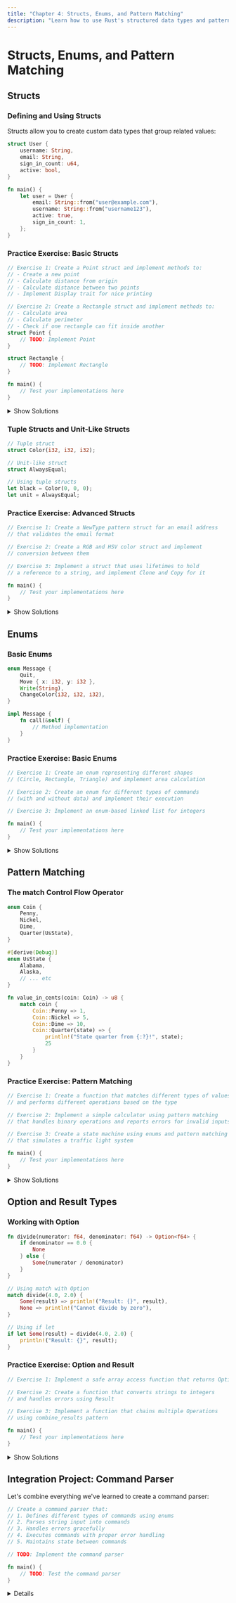 ```yaml
---
title: "Chapter 4: Structs, Enums, and Pattern Matching"
description: "Learn how to use Rust's structured data types and pattern matching to write more expressive code"
---
```


# Structs, Enums, and Pattern Matching

## Structs

### Defining and Using Structs

Structs allow you to create custom data types that group related values:

```rust title="Basic Struct Example"
struct User {
    username: String,
    email: String,
    sign_in_count: u64,
    active: bool,
}

fn main() {
    let user = User {
        email: String::from("user@example.com"),
        username: String::from("username123"),
        active: true,
        sign_in_count: 1,
    };
}
```

### Practice Exercise: Basic Structs

```rust title="exercises/basic_structs.rs"
// Exercise 1: Create a Point struct and implement methods to:
// - Create a new point
// - Calculate distance from origin
// - Calculate distance between two points
// - Implement Display trait for nice printing

// Exercise 2: Create a Rectangle struct and implement methods to:
// - Calculate area
// - Calculate perimeter
// - Check if one rectangle can fit inside another
struct Point {
    // TODO: Implement Point
}

struct Rectangle {
    // TODO: Implement Rectangle
}

fn main() {
    // Test your implementations here
}
```

<details>
<summary>Show Solutions</summary>

```rust
use std::fmt;

#[derive(Debug)]
struct Point {
    x: f64,
    y: f64,
}

impl Point {
    fn new(x: f64, y: f64) -> Self {
        Point { x, y }
    }
    
    fn distance_from_origin(&self) -> f64 {
        (self.x.powi(2) + self.y.powi(2)).sqrt()
    }
    
    fn distance_to(&self, other: &Point) -> f64 {
        ((self.x - other.x).powi(2) + (self.y - other.y).powi(2)).sqrt()
    }
}

impl fmt::Display for Point {
    fn fmt(&self, f: &mut fmt::Formatter) -> fmt::Result {
        write!(f, "Point({}, {})", self.x, self.y)
    }
}

#[derive(Debug)]
struct Rectangle {
    width: f64,
    height: f64,
}

impl Rectangle {
    fn new(width: f64, height: f64) -> Self {
        Rectangle { width, height }
    }
    
    fn area(&self) -> f64 {
        self.width * self.height
    }
    
    fn perimeter(&self) -> f64 {
        2.0 * (self.width + self.height)
    }
    
    fn can_fit_inside(&self, other: &Rectangle) -> bool {
        self.width <= other.width && self.height <= other.height ||
        self.width <= other.height && self.height <= other.width
    }
}

fn main() {
    // Test Point implementation
    let p1 = Point::new(3.0, 4.0);
    let p2 = Point::new(0.0, 0.0);
    
    println!("Distance from origin: {}", p1.distance_from_origin());
    println!("Distance between points: {}", p1.distance_to(&p2));
    println!("Point format: {}", p1);
    
    // Test Rectangle implementation
    let rect1 = Rectangle::new(5.0, 10.0);
    let rect2 = Rectangle::new(15.0, 20.0);
    
    println!("Rectangle 1 area: {}", rect1.area());
    println!("Rectangle 1 perimeter: {}", rect1.perimeter());
    println!("Can rect1 fit in rect2? {}", rect1.can_fit_inside(&rect2));
}
```
</details>

### Tuple Structs and Unit-Like Structs

```rust title="Different Struct Types"
// Tuple struct
struct Color(i32, i32, i32);

// Unit-like struct
struct AlwaysEqual;

// Using tuple structs
let black = Color(0, 0, 0);
let unit = AlwaysEqual;
```

### Practice Exercise: Advanced Structs

```rust title="exercises/advanced_structs.rs"
// Exercise 1: Create a NewType pattern struct for an email address
// that validates the email format

// Exercise 2: Create a RGB and HSV color struct and implement
// conversion between them

// Exercise 3: Implement a struct that uses lifetimes to hold
// a reference to a string, and implement Clone and Copy for it

fn main() {
    // Test your implementations here
}
```

<details>
<summary>Show Solutions</summary>

```rust
use std::fmt;
use regex::Regex;

// Exercise 1 Solution
#[derive(Debug)]
struct Email(String);

impl Email {
    fn new(email: &str) -> Result<Email, &'static str> {
        let re = Regex::new(r"^[a-zA-Z0-9._%+-]+@[a-zA-Z0-9.-]+\.[a-zA-Z]{2,}$").unwrap();
        if re.is_match(email) {
            Ok(Email(email.to_string()))
        } else {
            Err("Invalid email format")
        }
    }
}

// Exercise 2 Solution
#[derive(Debug)]
struct RGB {
    r: u8,
    g: u8,
    b: u8,
}

#[derive(Debug)]
struct HSV {
    h: f64, // 0-360
    s: f64, // 0-1
    v: f64, // 0-1
}

impl RGB {
    fn to_hsv(&self) -> HSV {
        let r = self.r as f64 / 255.0;
        let g = self.g as f64 / 255.0;
        let b = self.b as f64 / 255.0;
        
        let max = r.max(g.max(b));
        let min = r.min(g.min(b));
        let delta = max - min;
        
        let h = if delta == 0.0 {
            0.0
        } else if max == r {
            60.0 * (((g - b) / delta) % 6.0)
        } else if max == g {
            60.0 * ((b - r) / delta + 2.0)
        } else {
            60.0 * ((r - g) / delta + 4.0)
        };
        
        let s = if max == 0.0 { 0.0 } else { delta / max };
        
        HSV {
            h: if h < 0.0 { h + 360.0 } else { h },
            s,
            v: max,
        }
    }
}

// Exercise 3 Solution
#[derive(Clone, Copy)]
struct StrWrapper<'a> {
    text: &'a str,
}

impl<'a> StrWrapper<'a> {
    fn new(text: &'a str) -> Self {
        StrWrapper { text }
    }
}

impl<'a> fmt::Display for StrWrapper<'a> {
    fn fmt(&self, f: &mut fmt::Formatter) -> fmt::Result {
        write!(f, "{}", self.text)
    }
}

fn main() {
    // Test Email
    match Email::new("test@example.com") {
        Ok(email) => println!("Valid email: {:?}", email),
        Err(e) => println!("Error: {}", e),
    }
    
    // Test RGB to HSV conversion
    let rgb = RGB { r: 255, g: 0, b: 0 };
    let hsv = rgb.to_hsv();
    println!("RGB: {:?} -> HSV: {:?}", rgb, hsv);
    
    // Test StrWrapper
    let text = "Hello, world!";
    let wrapper = StrWrapper::new(text);
    let copied = wrapper;  // Copy trait in action
    println!("Original: {}", wrapper);
    println!("Copied: {}", copied);
}
```
</details>

## Enums

### Basic Enums

```rust title="Basic Enum Example"
enum Message {
    Quit,
    Move { x: i32, y: i32 },
    Write(String),
    ChangeColor(i32, i32, i32),
}

impl Message {
    fn call(&self) {
        // Method implementation
    }
}
```

### Practice Exercise: Basic Enums

```rust title="exercises/basic_enums.rs"
// Exercise 1: Create an enum representing different shapes
// (Circle, Rectangle, Triangle) and implement area calculation

// Exercise 2: Create an enum for different types of commands
// (with and without data) and implement their execution

// Exercise 3: Implement an enum-based linked list for integers

fn main() {
    // Test your implementations here
}
```

<details>
<summary>Show Solutions</summary>

```rust
// Exercise 1 Solution
#[derive(Debug)]
enum Shape {
    Circle(f64),  // radius
    Rectangle(f64, f64),  // width, height
    Triangle(f64, f64, f64),  // three sides
}

impl Shape {
    fn area(&self) -> f64 {
        match self {
            Shape::Circle(radius) => std::f64::consts::PI * radius * radius,
            Shape::Rectangle(width, height) => width * height,
            Shape::Triangle(a, b, c) => {
                // Heron's formula
                let s = (a + b + c) / 2.0;
                (s * (s - a) * (s - b) * (s - c)).sqrt()
            }
        }
    }
}

// Exercise 2 Solution
#[derive(Debug)]
enum Command {
    Quit,
    Move { x: i32, y: i32 },
    Write(String),
    ChangeColor { r: u8, g: u8, b: u8 },
}

impl Command {
    fn execute(&self) -> String {
        match self {
            Command::Quit => "Quitting...".to_string(),
            Command::Move { x, y } => format!("Moving to position ({}, {})", x, y),
            Command::Write(text) => format!("Writing: {}", text),
            Command::ChangeColor { r, g, b } => 
                format!("Changing color to RGB({}, {}, {})", r, g, b),
        }
    }
}

// Exercise 3 Solution
#[derive(Debug)]
enum List {
    Nil,
    Cons(i32, Box<List>),
}

impl List {
    fn new() -> List {
        List::Nil
    }
    
    fn push(self, value: i32) -> List {
        List::Cons(value, Box::new(self))
    }
    
    fn len(&self) -> usize {
        match self {
            List::Nil => 0,
            List::Cons(_, tail) => 1 + tail.len(),
        }
    }
    
    fn to_string(&self) -> String {
        match self {
            List::Nil => String::from("Nil"),
            List::Cons(value, tail) => {
                format!("{} -> {}", value, tail.to_string())
            }
        }
    }
}

fn main() {
    // Test Shape implementations
    let shapes = vec![
        Shape::Circle(5.0),
        Shape::Rectangle(4.0, 6.0),
        Shape::Triangle(3.0, 4.0, 5.0),
    ];
    
    for shape in shapes {
        println!("Area of {:?}: {}", shape, shape.area());
    }
    
    // Test Command implementations
    let commands = vec![
        Command::Move { x: 10, y: 20 },
        Command::Write(String::from("Hello")),
        Command::ChangeColor { r: 255, g: 0, b: 0 },
        Command::Quit,
    ];
    
    for cmd in commands {
        println!("Executing {:?}: {}", cmd, cmd.execute());
    }
    
    // Test List implementation
    let list = List::new()
        .push(1)
        .push(2)
        .push(3);
    
    println!("List: {}", list.to_string());
    println!("Length: {}", list.len());
}
```
</details>

## Pattern Matching

### The match Control Flow Operator

```rust title="Basic Match Example"
enum Coin {
    Penny,
    Nickel,
    Dime,
    Quarter(UsState),
}

#[derive(Debug)]
enum UsState {
    Alabama,
    Alaska,
    // ... etc
}

fn value_in_cents(coin: Coin) -> u8 {
    match coin {
        Coin::Penny => 1,
        Coin::Nickel => 5,
        Coin::Dime => 10,
        Coin::Quarter(state) => {
            println!("State quarter from {:?}!", state);
            25
        }
    }
}
```

### Practice Exercise: Pattern Matching

```rust title="exercises/pattern_matching.rs"
// Exercise 1: Create a function that matches different types of values
// and performs different operations based on the type

// Exercise 2: Implement a simple calculator using pattern matching
// that handles binary operations and reports errors for invalid inputs

// Exercise 3: Create a state machine using enums and pattern matching
// that simulates a traffic light system

fn main() {
    // Test your implementations here
}
```

<details>
<summary>Show Solutions</summary>

```rust
// Exercise 1 Solution
#[derive(Debug)]
enum Value {
    Number(f64),
    Text(String),
    Boolean(bool),
    List(Vec<i32>),
}

fn process_value(value: Value) -> String {
    match value {
        Value::Number(n) => format!("Number squared: {}", n * n),
        Value::Text(s) if s.len() > 10 => format!("Long text: {}...", &s[0..10]),
        Value::Text(s) => format!("Text: {}", s),
        Value::Boolean(true) => "True condition".to_string(),
        Value::Boolean(false) => "False condition".to_string(),
        Value::List(v) if v.is_empty() => "Empty list".to_string(),
        Value::List(v) => format!("List sum: {}", v.iter().sum::<i32>()),
    }
}

// Exercise 2 Solution
#[derive(Debug)]
enum Operation {
    Add(f64, f64),
    Subtract(f64, f64),
    Multiply(f64, f64),
    Divide(f64, f64),
}

#[derive(Debug)]
enum CalculationError {
    DivisionByZero,
    InvalidOperation,
}

fn calculate(op: Operation) -> Result<f64, CalculationError> {
    match op {
        Operation::Add(a, b) => Ok(a + b),
        Operation::Subtract(a, b) => Ok(a - b),
        Operation::Multiply(a, b) => Ok(a * b),
        Operation::Divide(a, b) => {
            if b == 0.0 {
                Err(CalculationError::DivisionByZero)
            } else {
                Ok(a / b)
            }
        }
    }
}

// Exercise 3 Solution
#[derive(Debug)]
enum TrafficLight {
    Red,
    Yellow,
    Green,
}

impl TrafficLight {
    fn next_state(&self) -> TrafficLight {
        match self {
            TrafficLight::Red => TrafficLight::Green,
            TrafficLight::Yellow => TrafficLight::Red,
            TrafficLight::Green => TrafficLight::Yellow,
        }
    }
    
    fn duration(&self) -> u32 {
        match self {
            TrafficLight::Red => 30,    // 30 seconds
            TrafficLight::Yellow => 5,   // 5 seconds
            TrafficLight::Green => 45,   // 45 seconds
        }
    }
}

fn main() {
    // Test Value processing
    let values = vec![
        Value::Number(42.0),
        Value::Text(String::from("Hello, World!")),
        Value::Boolean(true),
        Value::List(vec![1, 2, 3, 4, 5]),
    ];
    
    for value in values {
        println!("{:?} -> {}", value, process_value(value));
    }
    
    // Test Calculator
    let operations = vec![
        Operation::Add(5.0, 3.0),
        Operation::Subtract(10.0, 5.0),
        Operation::Multiply(4.0, 2.5),
        Operation::Divide(15.0, 3.0),
        Operation::Divide(10.0, 0.0),
    ];
    
    for op in operations {
        match calculate(op) {
            Ok(result) => println!("{:?} = {}", op, result),
            Err(error) => println!("{:?} resulted in error: {:?}", op, error),
        }
    }
    
    // Test Traffic Light
    let mut light = TrafficLight::Red;
    for _ in 0..6 {
        println!(
            "Traffic light is {:?}, duration: {} seconds",
            light,
            light.duration()
        );
        light = light.next_state();
    }
}
```
</details>

## Option and Result Types

### Working with Option

```rust title="Option Examples"
fn divide(numerator: f64, denominator: f64) -> Option<f64> {
    if denominator == 0.0 {
        None
    } else {
        Some(numerator / denominator)
    }
}

// Using match with Option
match divide(4.0, 2.0) {
    Some(result) => println!("Result: {}", result),
    None => println!("Cannot divide by zero"),
}

// Using if let
if let Some(result) = divide(4.0, 2.0) {
    println!("Result: {}", result);
}
```

### Practice Exercise: Option and Result

```rust title="exercises/option_result.rs"
// Exercise 1: Implement a safe array access function that returns Option

// Exercise 2: Create a function that converts strings to integers
// and handles errors using Result

// Exercise 3: Implement a function that chains multiple Operations
// using combine_results pattern

fn main() {
    // Test your implementations here
}
```

<details>
<summary>Show Solutions</summary>

```rust
// Exercise 1 Solution
fn safe_array_access<T>(arr: &[T], index: usize) -> Option<&T> {
    if index < arr.len() {
        Some(&arr[index])
    } else {
        None
    }
}

// Exercise 2 Solution
#[derive(Debug)]
enum ParseError {
    Empty,
    Invalid(String),
}

fn parse_positive_integer(s: &str) -> Result<u32, ParseError> {
    if s.is_empty() {
        return Err(ParseError::Empty);
    }
    
    match s.parse::<u32>() {
        Ok(num) => Ok(num),
        Err(_) => Err(ParseError::Invalid(s.to_string())),
    }
}

// Exercise 3 Solution
#[derive(Debug)]
struct User {
    id: u32,
    name: String,
    age: Option<u32>,
}

impl User {
    fn new(id: u32, name: String) -> User {
        User {
            id,
            name,
            age: None,
        }
    }
    
    fn set_age(&mut self, age: u32) -> Result<(), String> {
        if age > 150 {
            return Err("Invalid age".to_string());
        }
        self.age = Some(age);
        Ok(())
    }
    
    fn get_birth_year(&self) -> Option<u32> {
        self.age.map(|age| 2024 - age)
    }
}

fn main() {
    // Test safe array access
    let numbers = vec![1, 2, 3, 4, 5];
    println!("Index 2: {:?}", safe_array_access(&numbers, 2));
    println!("Index 10: {:?}", safe_array_access(&numbers, 10));
    
    // Test string parsing
    let test_strings = vec!["123", "", "abc", "42"];
    for s in test_strings {
        match parse_positive_integer(s) {
            Ok(num) => println!("Successfully parsed '{}' as {}", s, num),
            Err(e) => println!("Failed to parse '{}': {:?}", s, e),
        }
    }
    
    // Test User operations
    let mut user = User::new(1, "Alice".to_string());
    
    match user.set_age(30) {
        Ok(()) => println!("Age set successfully"),
        Err(e) => println!("Error setting age: {}", e),
    }
    
    if let Some(birth_year) = user.get_birth_year() {
        println!("Birth year: {}", birth_year);
    }
    
    println!("User: {:?}", user);
}
```
</details>

## Integration Project: Command Parser

Let's combine everything we've learned to create a command parser:

```rust title="exercises/command_parser.rs"
// Create a command parser that:
// 1. Defines different types of commands using enums
// 2. Parses string input into commands
// 3. Handles errors gracefully
// 4. Executes commands with proper error handling
// 5. Maintains state between commands

// TODO: Implement the command parser

fn main() {
    // TODO: Test the command parser
}
```

<details>
```rust title="exercises/command_parser.rs (Complete Solution)"
use std::collections::HashMap;
use std::io::{self, Write};

#[derive(Debug)]
enum Command {
    Set { key: String, value: String },
    Get { key: String },
    Delete { key: String },
    Clear,
    List,
    Exit,
}

#[derive(Debug)]
enum ParseError {
    InvalidCommand,
    MissingArguments,
    TooManyArguments,
}

#[derive(Debug)]
enum ExecuteError {
    KeyNotFound,
    InvalidOperation,
}

struct Database {
    data: HashMap<String, String>,
}

impl Database {
    fn new() -> Self {
        Database {
            data: HashMap::new(),
        }
    }
    
    fn set(&mut self, key: String, value: String) {
        self.data.insert(key, value);
    }
    
    fn get(&self, key: &str) -> Option<&String> {
        self.data.get(key)
    }
    
    fn delete(&mut self, key: &str) -> bool {
        self.data.remove(key).is_some()
    }
    
    fn clear(&mut self) {
        self.data.clear();
    }
    
    fn list(&self) -> Vec<(&String, &String)> {
        self.data.iter().collect()
    }
}

fn parse_command(input: &str) -> Result<Command, ParseError> {
    let parts: Vec<&str> = input.trim().split_whitespace().collect();
    
    match parts.get(0).map(|s| *s) {
        Some("set") => {
            if parts.len() != 3 {
                Err(ParseError::MissingArguments)
            } else {
                Ok(Command::Set {
                    key: parts[1].to_string(),
                    value: parts[2].to_string(),
                })
            }
        }
        Some("get") => {
            if parts.len() != 2 {
                Err(ParseError::MissingArguments)
            } else {
                Ok(Command::Get {
                    key: parts[1].to_string(),
                })
            }
        }
        Some("delete") => {
            if parts.len() != 2 {
                Err(ParseError::MissingArguments)
            } else {
                Ok(Command::Delete {
                    key: parts[1].to_string(),
                })
            }
        }
        Some("clear") => {
            if parts.len() > 1 {
                Err(ParseError::TooManyArguments)
            } else {
                Ok(Command::Clear)
            }
        }
        Some("list") => {
            if parts.len() > 1 {
                Err(ParseError::TooManyArguments)
            } else {
                Ok(Command::List)
            }
        }
        Some("exit") => {
            if parts.len() > 1 {
                Err(ParseError::TooManyArguments)
            } else {
                Ok(Command::Exit)
            }
        }
        Some(_) => Err(ParseError::InvalidCommand),
        None => Err(ParseError::InvalidCommand),
    }
}

fn execute_command(command: Command, db: &mut Database) -> Result<String, ExecuteError> {
    match command {
        Command::Set { key, value } => {
            db.set(key.clone(), value.clone());
            Ok(format!("Set {} = {}", key, value))
        }
        Command::Get { key } => {
            match db.get(&key) {
                Some(value) => Ok(format!("{} = {}", key, value)),
                None => Err(ExecuteError::KeyNotFound),
            }
        }
        Command::Delete { key } => {
            if db.delete(&key) {
                Ok(format!("Deleted {}", key))
            } else {
                Err(ExecuteError::KeyNotFound)
            }
        }
        Command::Clear => {
            db.clear();
            Ok("Cleared all data".to_string())
        }
        Command::List => {
            let items = db.list();
            if items.is_empty() {
                Ok("Database is empty".to_string())
            } else {
                let mut output = String::from("Database contents:\n");
                for (key, value) in items {
                    output.push_str(&format!("{} = {}\n", key, value));
                }
                Ok(output.trim().to_string())
            }
        }
        Command::Exit => Ok("Goodbye!".to_string()),
    }
}

fn main() {
    let mut db = Database::new();
    
    println!("Simple Database CLI");
    println!("Commands: set <key> <value>, get <key>, delete <key>, clear, list, exit");
    
    loop {
        print!("> ");
        io::stdout().flush().unwrap();
        
        let mut input = String::new();
        io::stdin().read_line(&mut input).unwrap();
        
        match parse_command(&input) {
            Ok(command) => {
                match command {
                    Command::Exit => {
                        println!("Goodbye!");
                        break;
                    }
                    cmd => {
                        match execute_command(cmd, &mut db) {
                            Ok(message) => println!("{}", message),
                            Err(ExecuteError::KeyNotFound) => println!("Error: Key not found"),
                            Err(ExecuteError::InvalidOperation) => println!("Error: Invalid operation"),
                        }
                    }
                }
            }
            Err(ParseError::InvalidCommand) => println!("Error: Invalid command"),
            Err(ParseError::MissingArguments) => println!("Error: Missing arguments"),
            Err(ParseError::TooManyArguments) => println!("Error: Too many arguments"),
        }
    }
}

// Additional practice exercises:

// Exercise 1: Add support for nested keys (e.g., "user.name")
// Exercise 2: Add a history feature to track the last N commands
// Exercise 3: Implement undo/redo functionality
// Exercise 4: Add support for importing/exporting the database to a file
// Exercise 5: Implement value types (string, number, boolean) and type checking
```
</details>

## Summary of Key Concepts

### Structs
- Regular structs with named fields
- Tuple structs
- Unit-like structs
- Implementation blocks
- Associated functions vs methods

### Enums
- Variants with different types of data
- Implementation blocks for enums
- Option and Result enums
- Pattern matching with enums

### Pattern Matching
- match expressions
- if let syntax
- while let syntax
- Destructuring patterns
- Guards in patterns

## Best Practices

<Callout type="info" title="Rust Design Patterns">
1. Use enums for types with a fixed set of possible values
2. Use structs for data that belongs together
3. Implement common traits (Debug, Clone, etc.) when appropriate
4. Use pattern matching to handle all possible cases
5. Use Option instead of null values
6. Use Result for error handling
</Callout>

## Common Mistakes and Solutions

<Callout type="warn" title="Common Pitfalls">
1. **Forgetting to handle all cases in pattern matching**
   ```rust
   // Wrong:
   match value {
       Some(x) => println!("{}", x),
   }
   
   // Right:
   match value {
       Some(x) => println!("{}", x),
       None => println!("No value"),
   }
   ```

2. **Not implementing Debug for custom types**
   ```rust
   // Wrong:
   struct Point {
       x: i32,
       y: i32,
   }
   
   // Right:
   #[derive(Debug)]
   struct Point {
       x: i32,
       y: i32,
   }
   ```

3. **Unnecessary use of clone**
   ```rust
   // Wrong:
   let s = String::from("hello");
   let len = calculate_length(s.clone());
   
   // Right:
   let s = String::from("hello");
   let len = calculate_length(&s);
   ```
</Callout>

## Next Steps

After completing this chapter, you should be able to:
- Define and use custom data types with structs
- Create enums with different variants
- Use pattern matching effectively
- Handle optional values and errors
- Design and implement complex systems

The next chapter will cover traits and generics, which will help you write more flexible and reusable code.

<Cards>
  <Card
    title="Rust Design Patterns"
    href="https://rust-lang.github.io/patterns/"
  >
    Learn common design patterns in Rust
  </Card>
  
  <Card
    title="Error Handling in Rust"
    href="https://doc.rust-lang.org/book/ch09-00-error-handling.html"
  >
    Deep dive into error handling
  </Card>
</Cards>
